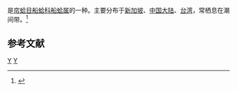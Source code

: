 {{noteTA
|T=zh-cn:亚光棱蛤; zh-tw:無光船蛤;
|1=zh-cn:亚光棱蛤; zh-tw:無光船蛤;
}}
{{Speciesbox
| taxon = Trapezium sublaevigatum
| binomial_authority = (Lamarck, 1819)
}}
{{地区用词4|start=学名：''{{lang|la|Trapezium sublaevigatum}}''|cn=亚光棱蛤|tw=無光船蛤|as=称}}是[[帘蛤目|帘蛤目]][[船蛤科|船蛤科]][[船蛤属|船蛤属]]的一种。主要分布于[[新加坡|新加坡]]、[[中国大陆|中国大陆]]、[[台湾|台湾]]，常栖息在潮间带。<ref>{{cite web|url=http://shell.sinica.edu.tw/chinese/shellbase_detail.php?science_no=2656|title=国际贝库：亚光棱蛤|publisher=台湾贝类资料库|accessdate=2009-08-11|archive-date=2016-03-04|archive-url=https://web.archive.org/web/20160304091656/http://shell.sinica.edu.tw/chinese/shellbase_detail.php?science_no=2656|dead-url=no}}</ref>

== 参考文献 ==
{{reflist}}
{{Taxonbar|from=Q10882551}}
[[Category:1819年描述的动物|Y]]
[[Category:船蛤属|Y]]